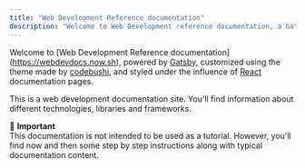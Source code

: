 ```yaml
---
title: "Web Development Reference documentation"
description: "Welcome to Web Development reference documentation, a Gatsby powered site intended to offer quick references for common use cases on different technoligies, libraries and frameworks."
---
```


Welcome to [Web Development Reference documentation]
(https://webdevdocs.now.sh), powered by <a href="https://www.gatsbyjs.org/" target="_blank">Gatsby</a>, customized using the theme made by <a href="https://github.com/codebushi/gatsby-theme-document" target="_blank">codebushi</a>, and styled under the influence of <a href="https://reactjs.org/docs/getting-started.html" target="_blank">React</a> documentation pages.

This is a web development documentation site. You'll find information about different technologies, libraries and frameworks.

<Message variant='important'>
  🔔️ <b>Important</b> <br/>
  This documentation is not intended to be used as a tutorial. However, you'll find now and then some step by step instructions along with typical documentation content.
</Message>
